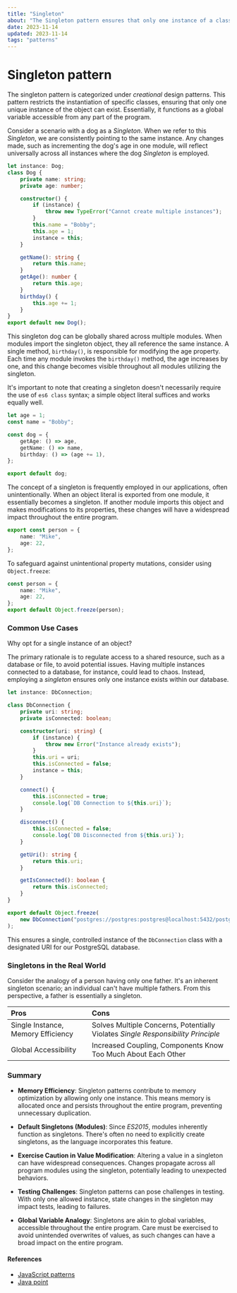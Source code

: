 ```yaml
---
title: "Singleton"
about: "The Singleton pattern ensures that only one instance of a class is created and provides a global point of access to the instance."
date: 2023-11-14
updated: 2023-11-14
tags: "patterns"
---
```


# Singleton pattern

The singleton pattern is categorized under _creational_ design patterns. This pattern restricts the instantiation of specific classes, ensuring that only one unique instance of the object can exist. Essentially, it functions as a global variable accessible from any part of the program.

Consider a scenario with a dog as a _Singleton_. When we refer to this _Singleton_, we are consistently pointing to the same instance. Any changes made, such as incrementing the dog's age in one module, will reflect universally across all instances where the dog _Singleton_ is employed.

```ts showLineNumbers title="dog.ts"
let instance: Dog;
class Dog {
	private name: string;
	private age: number;

	constructor() {
		if (instance) {
			throw new TypeError("Cannot create multiple instances");
		}
		this.name = "Bobby";
		this.age = 1;
		instance = this;
	}

	getName(): string {
		return this.name;
	}
	getAge(): number {
		return this.age;
	}
	birthday() {
		this.age += 1;
	}
}
export default new Dog();
```

This singleton dog can be globally shared across multiple modules. When modules import the singleton object, they all reference the same instance. A single method, `birthday()`, is responsible for modifying the age property. Each time any module invokes the `birthday()` method, the age increases by one, and this change becomes visible throughout all modules utilizing the singleton.

It's important to note that creating a singleton doesn't necessarily require the use of `es6 class` syntax; a simple object literal suffices and works equally well.

```ts showLineNumbers title="dog.ts"
let age = 1;
const name = "Bobby";

const dog = {
	getAge: () => age,
	getName: () => name,
	birthday: () => (age += 1),
};

export default dog;
```

The concept of a singleton is frequently employed in our applications, often unintentionally. When an object literal is exported from one module, it essentially becomes a singleton. If another module imports this object and makes modifications to its properties, these changes will have a widespread impact throughout the entire program.

```ts showLineNumbers
export const person = {
	name: "Mike",
	age: 22,
};
```

To safeguard against unintentional property mutations, consider using `Object.freeze`:

```ts showLineNumbers
const person = {
	name: "Mike",
	age: 22,
};
export default Object.freeze(person);
```

### Common Use Cases

Why opt for a single instance of an object?

The primary rationale is to regulate access to a shared resource, such as a database or file, to avoid potential issues. Having multiple instances connected to a database, for instance, could lead to chaos. Instead, employing a _singleton_ ensures only one instance exists within our database.

```ts showLineNumbers
let instance: DbConnection;

class DbConnection {
	private uri: string;
	private isConnected: boolean;

	constructor(uri: string) {
		if (instance) {
			throw new Error("Instance already exists");
		}
		this.uri = uri;
		this.isConnected = false;
		instance = this;
	}

	connect() {
		this.isConnected = true;
		console.log(`DB Connection to ${this.uri}`);
	}

	disconnect() {
		this.isConnected = false;
		console.log(`DB Disconnected from ${this.uri}`);
	}

	getUri(): string {
		return this.uri;
	}

	getIsConnected(): boolean {
		return this.isConnected;
	}
}

export default Object.freeze(
	new DbConnection("postgres://postgres:postgres@localhost:5432/postgres"),
);
```

This ensures a single, controlled instance of the `DbConnection` class with a designated URI for our PostgreSQL database.

### Singletons in the Real World

Consider the analogy of a person having only one father. It's an inherent singleton scenario; an individual can't have multiple fathers. From this perspective, a father is essentially a singleton.

| Pros                               | Cons                                                                             |
| :--------------------------------- | :------------------------------------------------------------------------------- |
| Single Instance, Memory Efficiency | Solves Multiple Concerns, Potentially Violates _Single Responsibility Principle_ |
| Global Accessibility               | Increased Coupling, Components Know Too Much About Each Other                    |

### Summary

- **Memory Efficiency**: Singleton patterns contribute to memory optimization by allowing only one instance. This means memory is allocated once and persists throughout the entire program, preventing unnecessary duplication.

- **Default Singletons (Modules)**: Since _ES2015_, modules inherently function as singletons. There's often no need to explicitly create singletons, as the language incorporates this feature.

- **Exercise Caution in Value Modification**: Altering a value in a singleton can have widespread consequences. Changes propagate across all program modules using the singleton, potentially leading to unexpected behaviors.

- **Testing Challenges**: Singleton patterns can pose challenges in testing. With only one allowed instance, state changes in the singleton may impact tests, leading to failures.

- **Global Variable Analogy**: Singletons are akin to global variables, accessible throughout the entire program. Care must be exercised to avoid unintended overwrites of values, as such changes can have a broad impact on the entire program.

#### References

- [JavaScript patterns](https://javascriptpatterns.vercel.app/patterns)
- [Java point](https://www.javatpoint.com/singleton-design-pattern-in-java)
